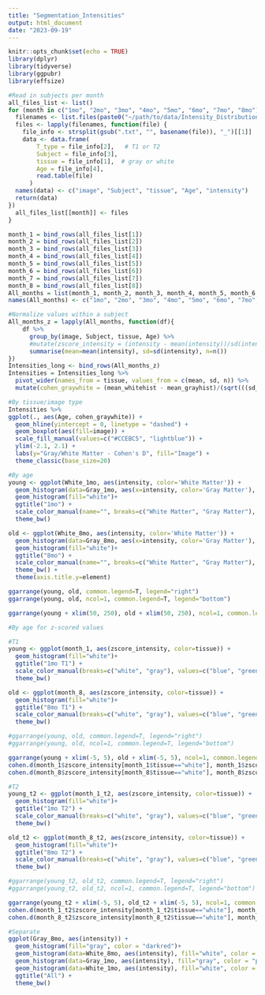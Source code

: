 ```yaml
---
title: "Segmentation_Intensities"
output: html_document
date: "2023-09-19"
---
```


```r
knitr::opts_chunk$set(echo = TRUE)
library(dplyr)
library(tidyverse)
library(ggpubr)
library(effsize)

#Read in subjects per month
all_files_list <- list()
for (month in c("1mo", "2mo", "3mo", "4mo", "5mo", "6mo", "7mo", "8mo")) {
  filenames <- list.files(paste0("~/path/to/data/Intensity_Distributions/intensity_", month), pattern="*.txt", full.names=TRUE)
  files <- lapply(filenames, function(file) {
    file_info <- strsplit(gsub(".txt", "", basename(file)), "_")[[1]]
    data <- data.frame(
        T_type = file_info[2],   # T1 or T2
        Subject = file_info[3], 
        tissue = file_info[1],  # gray or white
        Age = file_info[4],
        read.table(file)  
      )
  names(data) <- c("image", "Subject", "tissue", "Age", "intensity")
  return(data)
})
  all_files_list[[month]] <- files
}

month_1 = bind_rows(all_files_list[1])
month_2 = bind_rows(all_files_list[2])
month_3 = bind_rows(all_files_list[3])
month_4 = bind_rows(all_files_list[4])
month_5 = bind_rows(all_files_list[5])
month_6 = bind_rows(all_files_list[6])
month_7 = bind_rows(all_files_list[7])
month_8 = bind_rows(all_files_list[8])
All_months = list(month_1, month_2, month_3, month_4, month_5, month_6, month_7, month_8) 
names(All_months) <- c("1mo", "2mo", "3mo", "4mo", "5mo", "6mo", "7mo", "8mo") 

#Normalize values within a subject
All_months_z = lapply(All_months, function(df){
    df %>%
      group_by(image, Subject, tissue, Age) %>%
      #mutate(zscore_intensity = (intensity - mean(intensity))/sd(intensity)) %>%
      summarise(mean=mean(intensity), sd=sd(intensity), n=n())
})
Intensities_long <- bind_rows(All_months_z)
Intensities = Intensities_long %>%
  pivot_wider(names_from = tissue, values_from = c(mean, sd, n)) %>%
  mutate(cohen_graywhite = (mean_whitehist - mean_grayhist)/(sqrt(((sd_whitehist^2) + (sd_grayhist^2))/2)))
```

```r
#By tissue/image type
Intensities %>%
ggplot(., aes(Age, cohen_graywhite)) + 
  geom_hline(yintercept = 0, linetype = "dashed") + 
  geom_boxplot(aes(fill=image)) +
  scale_fill_manual(values=c("#CCEBC5", "lightblue")) + 
  ylim(-2.1, 2.1) + 
  labs(y="Gray/White Matter - Cohen's D", fill="Image") + 
  theme_classic(base_size=20)

```

```r
#By age
young <- ggplot(White_1mo, aes(intensity, color='White Matter')) + 
  geom_histogram(data=Gray_1mo, aes(x=intensity, color='Gray Matter'), fill="white") + 
  geom_histogram(fill="white")+
  ggtitle("1mo") + 
  scale_color_manual(name="", breaks=c("White Matter", "Gray Matter"), values=c('White Matter'="blue", 'Gray Matter'="green")) + 
  theme_bw()

old <- ggplot(White_8mo, aes(intensity, color='White Matter')) + 
  geom_histogram(data=Gray_8mo, aes(x=intensity, color='Gray Matter'), fill="white") + 
  geom_histogram(fill="white")+
  ggtitle("8mo") + 
  scale_color_manual(name="", breaks=c("White Matter", "Gray Matter"), values=c('White Matter'="blue", 'Gray Matter'="green")) + 
  theme_bw() + 
  theme(axis.title.y=element)

ggarrange(young, old, common.legend=T, legend="right")
ggarrange(young, old, ncol=1, common.legend=T, legend="bottom")

ggarrange(young + xlim(50, 250), old + xlim(50, 250), ncol=1, common.legend=T, legend="bottom")
```

```r
#By age for z-scored values

#T1
young <- ggplot(month_1, aes(zscore_intensity, color=tissue)) + 
  geom_histogram(fill="white")+
  ggtitle("1mo T1") + 
  scale_color_manual(breaks=c("white", "gray"), values=c("blue", "green")) + 
  theme_bw()

old <- ggplot(month_8, aes(zscore_intensity, color=tissue)) + 
  geom_histogram(fill="white")+
  ggtitle("8mo T1") + 
  scale_color_manual(breaks=c("white", "gray"), values=c("blue", "green")) + 
  theme_bw()

#ggarrange(young, old, common.legend=T, legend="right")
#ggarrange(young, old, ncol=1, common.legend=T, legend="bottom")

ggarrange(young + xlim(-5, 5), old + xlim(-5, 5), ncol=1, common.legend=T, legend="bottom")
cohen.d(month_1$zscore_intensity[month_1$tissue=="white"], month_1$zscore_intensity[month_1$tissue=="gray"])
cohen.d(month_8$zscore_intensity[month_8$tissue=="white"], month_8$zscore_intensity[month_8$tissue=="gray"])

#T2
young_t2 <- ggplot(month_1_t2, aes(zscore_intensity, color=tissue)) + 
  geom_histogram(fill="white")+
  ggtitle("1mo T2") + 
  scale_color_manual(breaks=c("white", "gray"), values=c("blue", "green")) + 
  theme_bw()

old_t2 <- ggplot(month_8_t2, aes(zscore_intensity, color=tissue)) + 
  geom_histogram(fill="white")+
  ggtitle("8mo T2") + 
  scale_color_manual(breaks=c("white", "gray"), values=c("blue", "green")) + 
  theme_bw()

#ggarrange(young_t2, old_t2, common.legend=T, legend="right")
#ggarrange(young_t2, old_t2, ncol=1, common.legend=T, legend="bottom")

ggarrange(young_t2 + xlim(-5, 5), old_t2 + xlim(-5, 5), ncol=1, common.legend=T, legend="bottom")
cohen.d(month_1_t2$zscore_intensity[month_1_t2$tissue=="white"], month_1_t2$zscore_intensity[month_1_t2$tissue=="gray"])
cohen.d(month_8_t2$zscore_intensity[month_8_t2$tissue=="white"], month_8_t2$zscore_intensity[month_8_t2$tissue=="gray"])
```

```r
#Separate
ggplot(Gray_8mo, aes(intensity)) + 
  geom_histogram(fill="gray", color = "darkred")+
  geom_histogram(data=White_8mo, aes(intensity), fill="white", color = "darkred")+
  geom_histogram(data=Gray_1mo, aes(intensity), fill="gray", color = "pink")+
  geom_histogram(data=White_1mo, aes(intensity), fill="white", color = "pink")+
  ggtitle("All") + 
  theme_bw()
```

